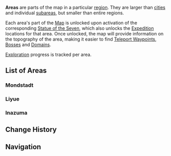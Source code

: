 {{Terminology Infobox
|image        = 
|type         = Location Types
}}
'''Areas''' are parts of the map in a particular [[region]]. They are larger than [[cities]] and individual [[subareas]], but smaller than entire regions.

Each area's part of the [[Map]] is unlocked upon activation of the corresponding [[Statue of the Seven]], which also unlocks the [[Expedition]] locations for that area. Once unlocked, the map will provide information on the topography of the area, making it easier to find [[Teleport Waypoints]], [[Bosses]] and [[Domains]].

[[Exploration]] progress is tracked per area.

==List of Areas==
{{See also|Category:Areas}}
===Mondstadt===
{{Locations by Category List|Mondstadt Locations&Areas}}
===Liyue===
{{Locations by Category List|Liyue Locations&Areas}}

===Inazuma===
{{Locations by Category List|Inazuma Locations&Areas}}

==Change History==
{{Change History|1.0}}

==Navigation==
{{Area Navbox}}